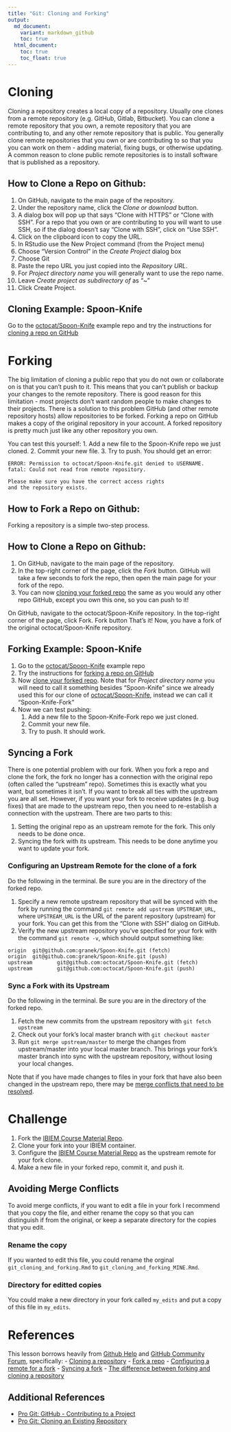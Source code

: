 ```yaml
---
title: "Git: Cloning and Forking"
output:
  md_document:
    variant: markdown_github
    toc: true
  html_document:
    toc: true
    toc_float: true
---
```

# Cloning

Cloning a repository creates a local copy of a repository.  Usually one clones from a remote repository (e.g. GitHub, Gitlab, Bitbucket).  You can clone a remote repository that you own, a remote repository that you are contributing to, and any other remote repository that is public.  You generally clone remote repositories that you own or are contributing to so that you you can work on them - adding material, fixing bugs, or otherwise updating.  A common reason to clone public remote repositories is to install software that is published as a repository.

## How to Clone a Repo on Github:
1. On GitHub, navigate to the main page of the repository.
2. Under the repository name, click the *Clone or download* button.
3. A dialog box will pop up that says "Clone with HTTPS" or "Clone with SSH".  For a repo that you own or are contributing to you will want to use SSH, so if the dialog doesn't say "Clone with SSH", click on "Use SSH".
4. Click on the clipboard icon to copy the URL.
5. In RStudio use the New Project command (from the Project menu)
4. Choose "Version Control" in the *Create Project* dialog box
5. Choose Git
6. Paste the repo URL you just copied into the *Repository URL*.
7. For *Project directory name* you will generally want to use the repo name.
8. Leave *Create project as subdirectory of* as "~"
9. Click Create Project.

## Cloning Example: Spoon-Knife
Go to the [octocat/Spoon-Knife](https://github.com/octocat/Spoon-Knife) example repo and try the instructions for [cloning a repo on GitHub](#how-to-clone-a-repo-on-github)

# Forking
The big limitation of cloning a public repo that you do not own or collaborate on is that you can't push to it.  This means that you can't publish or backup your changes to the remote repository.  There is good reason for this limitation - most projects don't want random people to make changes to their projects.  There is a solution to this problem GitHub (and other remote repository hosts) allow repositories to be forked.  Forking a repo on GitHub makes a copy of the original repository in your account.  A forked repository is pretty much just like any other repository you own.

You can test this yourself:
1. Add a new file to the Spoon-Knife repo we just cloned.
2. Commit your new file.
3. Try to push.  You should get an error:

```
ERROR: Permission to octocat/Spoon-Knife.git denied to USERNAME.
fatal: Could not read from remote repository.

Please make sure you have the correct access rights
and the repository exists.
```

## How to Fork a Repo on Github:
Forking a repository is a simple two-step process.

## How to Clone a Repo on Github:
1. On GitHub, navigate to the main page of the repository.
2. In the top-right corner of the page, click the *Fork* button.  GitHub will take a few seconds to fork the repo, then open the main page for your fork of the repo.
3. You can now [cloning your forked repo](#how-to-clone-a-repo-on-github) the same as you would any other repo GitHub, except you own this one, so you can push to it!


On GitHub, navigate to the octocat/Spoon-Knife repository.
In the top-right corner of the page, click Fork.
Fork button
That's it! Now, you have a fork of the original octocat/Spoon-Knife repository.


## Forking Example: Spoon-Knife
1. Go to the [octocat/Spoon-Knife](https://github.com/octocat/Spoon-Knife) example repo
2. Try the instructions for [forking a repo on GitHub](#how-to-fork-a-repo-on-github)
3. Now [clone your forked repo](#how-to-clone-a-repo-on-github).  Note that for *Project directory name* you will need to call it something besides "Spoon-Knife" since we already used this for our clone of [octocat/Spoon-Knife](https://github.com/octocat/Spoon-Knife), instead we can call it "Spoon-Knife-Fork"
4. Now we can test pushing:
    1. Add a new file to the Spoon-Knife-Fork repo we just cloned.
    2. Commit your new file.
    3. Try to push. It should work.

## Syncing a Fork
There is one potential problem with our fork.  When you fork a repo and clone the fork, the fork no longer has a connection with the original repo (often called the "upstream" repo).  Sometimes this is exactly what you want, but sometimes it isn't.  If you want to break all ties with the upstream you are all set.  However, if you want your fork to receive updates (e.g. bug fixes) that are made to the upstream repo, then you need to re-establish a connection with the upstream.  There are two parts to this:

1. Setting the original repo as an upstream remote for the fork. This only needs to be done once.
2. Syncing the fork with its upstream.  This needs to be done anytime you want to update your fork.

### Configuring an Upstream Remote for the clone of a fork
Do the following in the terminal.  Be sure you are in the directory of the forked repo.

1. Specify a new remote upstream repository that will be synced with the fork by running the command `git remote add upstream UPSTREAM_URL`, where `UPSTREAM_URL` is the URL of the parent repository (upstream) for your fork.  You can get this from the "Clone with SSH" dialog on GitHub.
2. Verify the new upstream repository you've specified for your fork with the command `git remote -v`, which should output something like:
```
origin  git@github.com:granek/Spoon-Knife.git (fetch)
origin  git@github.com:granek/Spoon-Knife.git (push)
upstream        git@github.com:octocat/Spoon-Knife.git (fetch)
upstream        git@github.com:octocat/Spoon-Knife.git (push)
```

### Sync a Fork with its Upstream
Do the following in the terminal.  Be sure you are in the directory of the forked repo.

1. Fetch the new commits from the upstream repository with `git fetch upstream`
2. Check out your fork's local master branch with `git checkout master`
3. Run `git merge upstream/master` to merge the changes from upstream/master into your local master branch. This brings your fork's master branch into sync with the upstream repository, without losing your local changes. 

Note that if you have made changes to files in your fork that have also been changed in the upstream repo, there may be  [merge conflicts that need to be resolved](https://git-scm.com/book/en/v2/Git-Branching-Basic-Branching-and-Merging#_basic_merge_conflicts).

# Challenge
1. Fork the [IBIEM Course Material Repo](https://github.com/ibiem-2019/ibiem_2019_material).
2. Clone your fork into your IBIEM container.
3. Configure the [IBIEM Course Material Repo](https://github.com/ibiem-2019/ibiem_2019_material) as the upstream remote for your fork clone.
4. Make a new file in your forked repo, commit it, and push it.

## Avoiding Merge Conflicts
To avoid merge conflicts, if you want to edit a file in your fork I recommend that you copy the file, and either rename the copy so that you can distinguish if from the original, or keep a separate directory for the copies that you edit.

### Rename the copy
If you wanted to edit this file, you could rename the orginal `git_cloning_and_forking.Rmd` to `git_cloning_and_forking_MINE.Rmd`.

### Directory for editted copies
You could make a new directory in your fork called `my_edits` and put a copy of this file in `my_edits`.


# References
This lesson borrows heavily from [Github Help](https://help.github.com/en) and [GitHub Community Forum](https://github.community),  specifically:
- [Cloning a repository](https://help.github.com/en/articles/cloning-a-repository)
- [Fork a repo](https://help.github.com/en/articles/fork-a-repo)
- [Configuring a remote for a fork](https://help.github.com/en/articles/configuring-a-remote-for-a-fork)
- [Syncing a fork](https://help.github.com/en/articles/syncing-a-fork)
- [The difference between forking and cloning a repository](https://github.community/t5/Support-Protips/The-difference-between-forking-and-cloning-a-repository/ba-p/1372)

## Additional References
- [Pro Git: GitHub - Contributing to a Project](https://git-scm.com/book/en/v2/GitHub-Contributing-to-a-Project)
- [Pro Git: Cloning an Existing Repository](https://git-scm.com/book/en/v2/Git-Basics-Getting-a-Git-Repository#_git_cloning)
